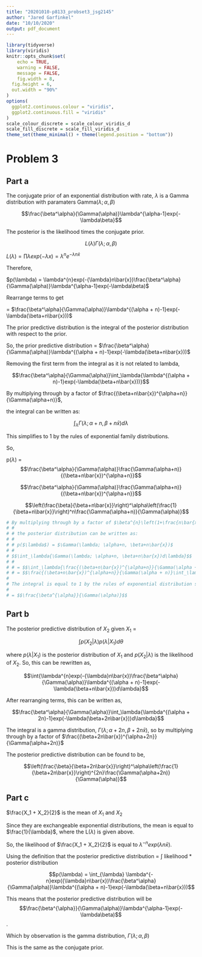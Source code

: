 ```yaml
---
title: "20201010-p8133_probset3_jsg2145"
author: "Jared Garfinkel"
date: "10/10/2020"
output: pdf_document
---
```


```r
library(tidyverse)
library(viridis)
knitr::opts_chunk$set(
	echo = TRUE,
	warning = FALSE,
	message = FALSE,
	fig.width = 8, 
  fig.height = 6,
  out.width = "90%"
)
options(
  ggplot2.continuous.colour = "viridis",
  ggplot2.continuous.fill = "viridis"
)
scale_colour_discrete = scale_colour_viridis_d
scale_fill_discrete = scale_fill_viridis_d
theme_set(theme_minimal() + theme(legend.position = "bottom"))
```

# Problem 3

## Part a

The conjugate prior of an exponential distribution with rate, $\lambda$ is a Gamma distribution with paramaters Gamma($\lambda; \alpha, \beta$)

$$\frac{\beta^\alpha}{\Gamma(\alpha)}\lambda^{\alpha-1}exp{-\lambda\beta}$$

The posterior is the likelihood times the conjugate prior.

$$L(\lambda)\Gamma(\lambda; \alpha, \beta)$$

$L(\lambda) = \prod{\lambda{exp(-\lambda}x)} = {\lambda}^ne^{-{\lambda}n\bar{x}}$

Therefore,

$p(\lambda) = \lambda^{n}exp(-{\lambda}n\bar{x})\frac{\beta^\alpha}{\Gamma(\alpha)}\lambda^{\alpha-1}exp(-\lambda\beta)$

Rearrange terms to get

= $\frac{\beta^\alpha}{\Gamma(\alpha)}\lambda^{(\alpha + n)-1}exp(-\lambda(\beta+n\bar{x}))$

The prior predictive distribution is the integral of the posterior distribution with respect to the prior.

So, the prior predictive distribution = $\frac{\beta^\alpha}{\Gamma(\alpha)}\lambda^{(\alpha + n)-1}exp(-\lambda(\beta+n\bar{x}))$

Removing the first term from the integral as it is not related to lambda, 

$$\frac{\beta^\alpha}{\Gamma(\alpha)}\int_\lambda{\lambda^{(\alpha + n)-1}exp(-\lambda(\beta+n\bar{x}))}$$

By multiplying through by a factor of $\frac{(\beta+n\bar{x})^{\alpha+n}}{\Gamma(\alpha+n)}$,

the integral can be written as:

$$\int_\lambda{\Gamma(\lambda; \alpha+n, \beta+n\bar{x})d\lambda}$$

This simplifies to 1 by the rules of exponential family distributions.

So,

p($\lambda$) = $$\frac{\beta^\alpha}{\Gamma(\alpha)}\frac{\Gamma(\alpha+n)}{(\beta+n\bar{x})^{\alpha+n}}$$

$$\frac{\beta^\alpha}{\Gamma(\alpha)}\frac{\Gamma(\alpha+n)}{(\beta+n\bar{x})^{\alpha+n}}$$

$$\left(\frac{\beta}{\beta+n\bar{x}}\right)^\alpha\left(\frac{1}{\beta+n\bar{x}}\right)^n\frac{\Gamma(\alpha+n)}{\Gamma(\alpha)}$$

```r
# By multiplying through by a factor of $\beta^{n}\left(1+\frac{n\bar{x}}{\beta}\right)^{\alpha+n}\frac{\Gamma(\alpha+n)}{\Gamma(\alpha)}$,
# # 
# # the posterior distribution can be written as:
# # 
# # p($\lambda$) = $\Gamma(\lambda; \alpha+n, \beta+n\bar{x})$
# # 
# $$\int_\lambda{\Gamma(\lambda; \alpha+n, \beta+n\bar{x})d\lambda}$$
# # 
# # = $$\int_\lambda{\frac{(\beta+n\bar{x})^{\alpha+n}}{\Gamma(\alpha + n)}\lambda^{\alpha+n-1}exp{-\lambda(\beta+n\bar{X})}}$$
# # = $$\frac{(\beta+n\bar{x})^{\alpha+n}}{\Gamma(\alpha + n)}\int_\lambda{\lambda^{(\alpha + n)-1}exp(-\lambda(\beta+n\bar{x}))}$$
# 
# The integral is equal to 1 by the rules of exponential distribution so the prior predictive distribution can be written as,
# 
# = $$\frac{\beta^{\alpha}}{\Gamma(\alpha)}$$
```


## Part b

The posterior predictive distribution of $X_2$ given $X_1$ = 

$$\int{p({X_2}|\lambda)p(\lambda|X_1)d\theta}$$

where $p(\lambda|X_1)$ is the posterior distribution of $X_1$ and $p(X_2|\lambda)$ is the likelihood of $X_2$. So, this can be rewritten as,

$$\int{\lambda^{n}exp(-{\lambda}n\bar{x})\frac{\beta^\alpha}{\Gamma(\alpha)}\lambda^{(\alpha + n)-1}exp(-\lambda(\beta+n\bar{x}))d\lambda}$$

After rearranging terms, this can be written as,

$$\frac{\beta^\alpha}{\Gamma(\alpha)}\int_\lambda{\lambda^{(\alpha + 2n)-1}exp(-\lambda(\beta+2n\bar{x}))d\lambda}$$

The integral is a gamma distribution, $\Gamma(\lambda; \alpha + 2n, \beta + 2n\bar{x})$, so by multiplying through by a factor of $\frac{(\beta+2n\bar{x})^{\alpha+2n}}{\Gamma(\alpha+2n)}$

The posterior predictive distribution can be found to be,

$$\left(\frac{\beta}{\beta+2n\bar{x}}\right)^\alpha\left(\frac{1}{\beta+2n\bar{x}}\right)^{2n}\frac{\Gamma(\alpha+2n)}{\Gamma(\alpha)}$$

## Part c

$\frac{X_1 + X_2}{2}$ is the mean of $X_1$ and $X_2$

Since they are exchangeable exponential distributions, the mean is equal to $\frac{1}{\lambda}$, where the L($\lambda$) is given above.

So, the likelihood of $\frac{X_1 + X_2}{2}$ is equal to $\lambda^{-n}exp({\lambda}n\bar{x})$.

Using the definition that the posterior predictive distribution = $\int$ likelihood * posterior distribution

$$p(\lambda) = \int_{\lambda} \lambda^{-n}exp({\lambda}n\bar{x})\frac{\beta^\alpha}{\Gamma(\alpha)}\lambda^{(\alpha + n)-1}exp(-\lambda(\beta+n\bar{x}))$$

This means that the posterior predictive distribution will be $$\frac{\beta^{\alpha}}{\Gamma(\alpha)}\lambda^{\alpha-1}exp(-\lambda\beta)$$.

Which by observation is the gamma distribution, $\Gamma(\lambda; \alpha, \beta)$

This is the same as the conjugate prior. 